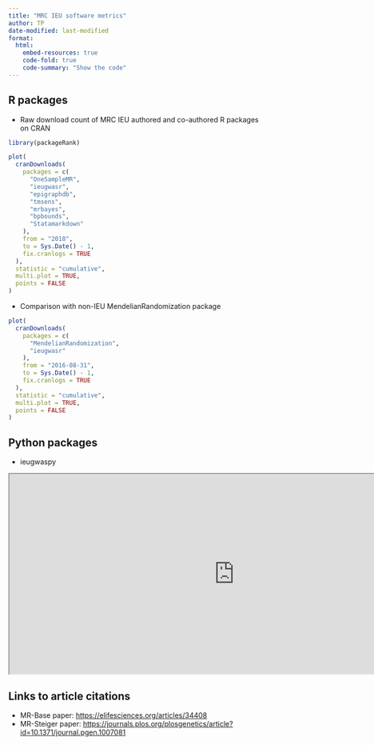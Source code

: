 ```yaml
---
title: "MRC IEU software metrics"
author: TP
date-modified: last-modified
format:
  html:
    embed-resources: true
    code-fold: true
    code-summary: "Show the code"
---
```


## R packages

* Raw download count of MRC IEU authored and co-authored R packages on CRAN

```r
library(packageRank)

plot(
  cranDownloads(
    packages = c(
      "OneSampleMR",
      "ieugwasr",
      "epigraphdb",
      "tmsens",
      "mrbayes",
      "bpbounds",
      "Statamarkdown"
    ),
    from = "2018",
    to = Sys.Date() - 1,
    fix.cranlogs = TRUE
  ),
  statistic = "cumulative",
  multi.plot = TRUE,
  points = FALSE
)
```

* Comparison with non-IEU MendelianRandomization package

```r
plot(
  cranDownloads(
    packages = c(
      "MendelianRandomization",
      "ieugwasr"
    ),
    from = "2016-08-31",
    to = Sys.Date() - 1,
    fix.cranlogs = TRUE
  ),
  statistic = "cumulative",
  multi.plot = TRUE,
  points = FALSE
)
```

## Python packages

* ieugwaspy

```{=html}
<iframe src="https://pypistats.org/packages/ieugwaspy" width="900" height="400"></iframe>
```

## Links to article citations

* MR-Base paper: <https://elifesciences.org/articles/34408>
* MR-Steiger paper: <https://journals.plos.org/plosgenetics/article?id=10.1371/journal.pgen.1007081>
